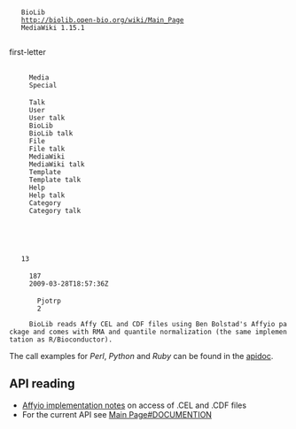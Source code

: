 <mediawiki xmlns="http://www.mediawiki.org/xml/export-0.3/" xmlns:xsi="http://www.w3.org/2001/XMLSchema-instance" xsi:schemaLocation="http://www.mediawiki.org/xml/export-0.3/ http://www.mediawiki.org/xml/export-0.3.xsd" version="0.3" xml:lang="en">
  <siteinfo>
    <sitename>BioLib</sitename>
    <base>http://biolib.open-bio.org/wiki/Main_Page</base>
    <generator>MediaWiki 1.15.1</generator>
    <case>first-letter</case>
    <namespaces>
      <namespace key="-2">Media</namespace>
      <namespace key="-1">Special</namespace>
      <namespace key="0" />
      <namespace key="1">Talk</namespace>
      <namespace key="2">User</namespace>
      <namespace key="3">User talk</namespace>
      <namespace key="4">BioLib</namespace>
      <namespace key="5">BioLib talk</namespace>
      <namespace key="6">File</namespace>
      <namespace key="7">File talk</namespace>
      <namespace key="8">MediaWiki</namespace>
      <namespace key="9">MediaWiki talk</namespace>
      <namespace key="10">Template</namespace>
      <namespace key="11">Template talk</namespace>
      <namespace key="12">Help</namespace>
      <namespace key="13">Help talk</namespace>
      <namespace key="14">Category</namespace>
      <namespace key="15">Category talk</namespace>
    </namespaces>
  </siteinfo>
  <page>
    <title>BioLib Affymetrix</title>
    <id>13</id>
    <revision>
      <id>187</id>
      <timestamp>2009-03-28T18:57:36Z</timestamp>
      <contributor>
        <username>Pjotrp</username>
        <id>2</id>
      </contributor>
      <text xml:space="preserve">BioLib reads Affy CEL and CDF files using Ben Bolstad's Affyio package and comes with RMA and quantile normalization (the same implementation as R/Bioconductor).

The call examples for ''Perl'', ''Python'' and ''Ruby'' can be found in the
[http://thebird.nl/apidoc/biolib/index.html apidoc].

== API reading ==

* [http://github.com/pjotrp/biolib/tree/master/src/clibs/affyio-1.8/README_BIOLIB Affyio implementation notes] on access of .CEL and .CDF files
* For the current API see [[Main Page#DOCUMENTION]]</text>
    </revision>
  </page>
</mediawiki>
